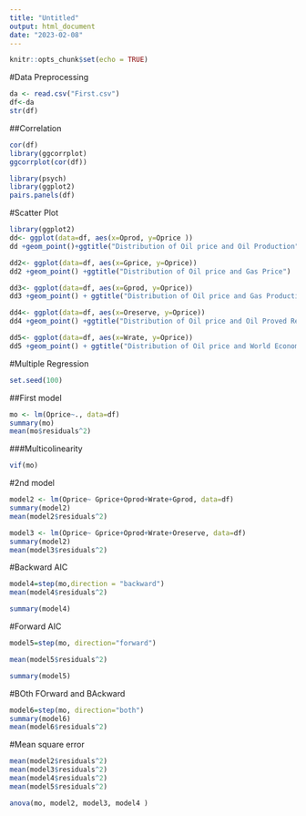 ---
title: "Untitled"
output: html_document
date: "2023-02-08"
---

```{r setup, include=FALSE}
knitr::opts_chunk$set(echo = TRUE)
```

#Data Preprocessing
```{r }
da <- read.csv("First.csv")
df<-da
str(df)
```


##Correlation
```{r }
cor(df)
library(ggcorrplot)
ggcorrplot(cor(df))

library(psych)
library(ggplot2)
pairs.panels(df)
```


#Scatter Plot
```{r }
library(ggplot2)
dd<- ggplot(data=df, aes(x=Oprod, y=Oprice ))
dd +geom_point()+ggtitle("Distribution of Oil price and Oil Production")

dd2<- ggplot(data=df, aes(x=Gprice, y=Oprice))
dd2 +geom_point() +ggtitle("Distribution of Oil price and Gas Price")

dd3<- ggplot(data=df, aes(x=Gprod, y=Oprice))
dd3 +geom_point() + ggtitle("Distribution of Oil price and Gas Production")

dd4<- ggplot(data=df, aes(x=Oreserve, y=Oprice))
dd4 +geom_point() +ggtitle("Distribution of Oil price and Oil Proved Reserve")

dd5<- ggplot(data=df, aes(x=Wrate, y=Oprice))
dd5 +geom_point() + ggtitle("Distribution of Oil price and World Economy")

```




#Multiple Regression

```{r }
set.seed(100)
```

##First model

```{r }
mo <- lm(Oprice~., data=df)
summary(mo)
mean(mo$residuals^2)
```




###Multicolinearity
```{r }

vif(mo)
```

#2nd model
```{r  }
model2 <- lm(Oprice~ Gprice+Oprod+Wrate+Gprod, data=df)
summary(model2)
mean(model2$residuals^2)

```

```{r  }
model3 <- lm(Oprice~ Gprice+Oprod+Wrate+Oreserve, data=df)
summary(model2)
mean(model3$residuals^2)

```

#Backward AIC
```{r }
model4=step(mo,direction = "backward") 
mean(model4$residuals^2)
```

```{r }
summary(model4)


```



#Forward AIC
```{r }
model5=step(mo, direction="forward")

mean(model5$residuals^2)

```
```{r }
summary(model5)
```

#BOth FOrward and BAckward
```{r }
model6=step(mo, direction="both")
summary(model6)
mean(model6$residuals^2)

```
#Mean square error
```{r }
mean(model2$residuals^2)
mean(model3$residuals^2)
mean(model4$residuals^2)
mean(model5$residuals^2)
```



```{r }
anova(mo, model2, model3, model4 )

```






